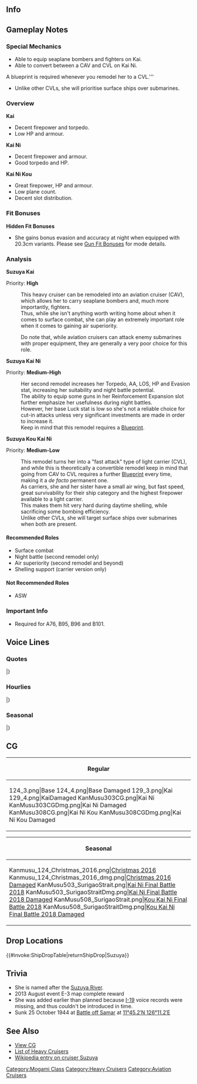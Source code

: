 ==Info==
{{KanmusuInfo|ID=124}}
{{KanmusuInfo|ID=129}}
{{KanmusuInfo|ID=303}}
{{KanmusuInfo|ID=308}}

==Gameplay Notes==
===Special Mechanics===
* Able to equip seaplane bombers and fighters on Kai.
* Able to convert between a CAV and CVL on Kai Ni.
''' <span style="color:red">'''A blueprint is required whenever you remodel her to a CVL.'''</span>
* Unlike other CVLs, she will prioritise surface ships over submarines.

===Overview===
'''Kai'''
* Decent firepower and torpedo.
* Low HP and armour.

'''Kai Ni'''
* Decent firepower and armour.
* Good torpedo and HP.

'''Kai Ni Kou'''
* Great firepower, HP and armour.
* Low plane count.
* Decent slot distribution.

===Fit Bonuses===
{{:{{BASEPAGENAME}}/Equipment Bonuses}}
{{clear}}

'''Hidden Fit Bonuses'''
* She gains bonus evasion and accuracy at night when equipped with 20.3cm variants. Please see [[Gun Fit Bonuses]] for mode details.

===Analysis===
'''Suzuya Kai'''

Priority: '''High'''

:This heavy cruiser can be remodeled into an aviation cruiser (CAV), which allows her to carry seaplane bombers and, much more importantly, fighters.
:Thus, while she isn't anything worth writing home about when it comes to surface combat, she can play an extremely important role when it comes to gaining air superiority.

:Do note that, while aviation cruisers can attack enemy submarines with proper equipment, they are generally a very poor choice for this role.


'''Suzuya Kai Ni'''  

Priority: '''Medium-High'''
:Her second remodel increases her Torpedo, AA, LOS, HP and Evasion stat, increasing her suitability and night battle potential.
:The ability to equip some guns in her Reinforcement Expansion slot further emphasize her usefulness during night battles.
:However, her base Luck stat is low so she's not a reliable choice for cut-in attacks unless very significant investments are made in order to increase it. 
:Keep in mind that this remodel requires a [[Blueprint]].

'''Suzuya Kou Kai Ni'''  

Priority: '''Medium-Low'''
:This remodel turns her into a "fast attack" type of light carrier (CVL), and while this is theoretically a convertible remodel keep in mind that going from CAV to CVL requires a further [[Blueprint]] every time, making it a ''de facto'' permanent one.
:As carriers, she and her sister have a small air wing, but fast speed, great survivability for their ship category and the highest firepower available to a light carrier.
:This makes them hit very hard during daytime shelling, while sacrificing some bombing efficiency.
:Unlike other CVLs, she will target surface ships over submarines when both are present.

====Recommended Roles====
* Surface combat
* Night battle (second remodel only)
* Air superiority (second remodel and beyond)
* Shelling support (carrier version only)

====Not Recommended Roles====
* ASW

===Important Info===
* Required for A76, B95, B96 and B101.

==Voice Lines==
===Quotes===
{{ShipquoteHeader}}
{{ShipquoteKai
|scenario = Introduction
|origin = 鈴谷だよ！にぎやかな艦隊だね。よろしくね！
|translation = I'm Suzuya! What a lively fleet this is. I'll be in your care!
|audio = Suzuya-Introduction.ogg
}}
{{ShipquoteKai
|scenario = Library 
|origin = 鈴谷は最上型重巡洋艦の３番艦。
横須賀海軍工廠生まれなんだよ～、ふふ～ん。
巡洋艦の名前は川由来なんだけど、鈴谷は樺太の鈴谷川がその由来なの。知ってた？
|translation = I'm the 3rd ship of the Mogami-class heavy cruisers.
I was born at the Yokosuka Naval Arsenal~ Fufun~
Heavy cruisers are usually named after rivers, so my name comes from the Suzuya River in Sakhalin.<ref>Sakhalin is the current name for the [https://en.wikipedia.org/wiki/Karafuto_Prefecture Karafuto Prefecture] after it was surrendered to Russia at the end of World War 2.</ref> Did you know that?
|audio = Suzuya-Library.ogg
}}
{{ShipquoteKai
|scenario = Secretary 1 
|origin =おー！提督じゃん！ちーっす！
|translation = Oh! Isn't it the Admiral! 'Sup!
|audio = Suzuya-Secretary_1.ogg
}}
{{ShipquoteKai
|scenario = Secretary 2
|origin = あ、どうする？…何する？
|translation = Oh, what'cha up to? ...What'cha wanna do?
|audio = Suzuya-Secretary_2.ogg
}}
{{ShipquoteKai
|scenario = Secretary 3
|origin = 鈴谷の甲板ニーソ、そんなに触んないでって！もー！
|translation = I told you not to touch Suzuya's deck knee socks like that! Geez!
|audio = Suzuya-Secretary_3.ogg
}}
{{ShipquoteKai
|scenario = Secretary Idle
|origin = 提督ぅー　なんかマジ退屈なんだけど　出撃しないの？出撃ぃ！
|translation = Admiraaall, I'm seriously bored, aren't we gonna sortie? Sor-tie-!!
|audio = Suzuya-Idle.ogg
}}
{{ShipquoteKai
|scenario = Secretary (Married) 
|origin = 熊野の奴は、ちゃんとやってるかなぁ…ね、提督。
|translation = I wonder if Kumano is doing her duties properly... Right, Admiral?
|audio = Suzuya-Wedding_Line.ogg
}}
{{ShipquoteKai
|scenario = Wedding
|origin = てーとくぅー！　ちょっとマジメに話するけど、鈴谷みたいな艦をここまで重用してくれて、ありがとうね！　一応、お礼。…えへっ。……ぇー、あーえーっとね、これからもよろしくね！
|translation = "A~dmira~l! This might sound a bit serious but thanks for putting a ship like me properly! Again, 'grats...eh..ah...umm...anyway, as always, please continue to take care of me!"
|audio = Suzuya-Wedding.ogg
}}
{{ShipquoteKai
|scenario = Player's Score
|origin = ほーい、提督宛の報告書だよー
|translation = Heey, there's a report addressed to you, Admiral~
|audio = Suzuya-Looking_At_Scores.ogg
}}
{{ShipquoteKai
|scenario = Joining the Fleet
|origin = 最上型重巡、鈴谷！いっくよー！
|translation = Mogami-class heavy cruiser, Suzuya! Here I go!
|audio = Suzuya-Joining_A_Fleet.ogg
}}
{{ShipquoteKai
|scenario = Joining the Fleet
|kai = yes
|origin = 最上型、航空巡洋艦鈴谷、いっくよ－！
|translation = Mogami-class aviation cruiser, Suzuya! Here I go!
|audio = SuzuyaKai-Joining_A_Fleet.ogg
}}
{{ShipquoteKai
|scenario = Joining the Fleet (Kai Ni)
|kai2 = yes
|origin = さあ、改鈴谷型の出番じゃん～改装航空巡洋艦「鈴谷」、いっくよー ！
|translation = Now, it's time for the debut of the Improved Suzuya-class~ Remodelled Aviation cruiser, Suzuya, here I go~!
|audio =SuzuyaKai2-JoinFleet.mp3
}}
{{ShipquoteKai
|scenario = Joining the Fleet (Kai Ni Kou)
|kai2 = yes
|origin = あざーっす！改鈴谷型の航空母艦「鈴谷」、機動部隊、出撃！ 
|translation = Thanks~! Improved Suzuya-class light carrier, Suzuya. Task force, sortieing!<ref>"Kidou butai" literally means "mobile force" and was used by the IJN to refer to their carrier task forces.</ref>
|audio =SuzuyaKai2Kou-JoinFleet.mp3
}}
{{ShipquoteKai
|scenario = Equipment 1
|origin = おおぅ、これで熊野にゃ負けないねぇ～
|translation =	Ooh, I won't lose to Kumano with this~
|audio = Suzuya-Equipment_1.ogg
}}
{{ShipquoteKai
|scenario = Equipment 2
|origin = おぉ～う、強くなってるじゃーん！
|translation = Oooh, I'm getting stronger!
|audio = Suzuya-Equipment_2.ogg
}}
{{ShipquoteKai
|scenario = Equipment 3 
|origin = やるじゃん！
|translation = Niiiiice!
|audio = Suzuya-Equipment_3.ogg
}}
{{ShipquoteKai
|scenario = Equipment 3 
|kai2 = yes
|origin = いいじゃんいいじゃ～ん
|translation = This is neat.
|audio = SuzuyaKai2-Equip3.mp3
}}
{{ShipquoteKai
|scenario = Supply
|origin = 補給は大切じゃん。
|translation = 	Supplies are important.
|audio = Suzuya-Supply.ogg
}}
{{ShipquoteKai
|scenario = Docking (Minor Damage)
|origin = や～っぱ動くとお腹減るよねー
|translation = Exercise really makes you hungry huh~
|audio = Suzuya-Docking_Minor.ogg
}}
{{ShipquoteKai
|scenario = Docking (Major Damage)
|origin = あざーっす　お風呂大好き。
|translation = Thaaanks! I love baths~
|audio = Suzuya-Docking_Major.ogg
}}
{{ShipquoteKai
|scenario = Construction
|origin = カワイイ子、来てるみたいよ？
|translation = Looks like a cute girl has come, y'know?
|audio = Suzuya-Construction.ogg
}}
{{ShipquoteKai
|scenario = Returning from Sortie
|origin = 艦隊が帰投しましたー、おつかれ～ぃ！
|translation = The fleet has returned~, good work~!
|audio = Suzuya-Returning_From_Sortie.ogg
}}
{{ShipquoteKai
|scenario = Starting a Sortie
|origin = 鈴谷に、お任せ！
|translation = Just leave it to me~!
|audio = SuzuyaKai-Starting_A_Sortie.ogg
}}
{{ShipquoteKai
|scenario = Starting a Battle
|origin = さてさて…突撃いたしましょう！
|translation = Alrighty then ...Let's charge in!
|audio = Suzuya-Battle_Start.ogg
}}
{{ShipquoteKai
|scenario = Starting a Battle
|kai2 = yes
|origin = 敵艦隊見っけた！さてさて、やっちゃうよ！
|translation = Enemy fleet spotted! Alrighty then, let's go gettem!
|audio =SuzuyaKai2-BattleStart.mp3
}}
{{ShipquoteKai
|scenario = Attack
|origin = うりゃー！
|translation = Uryah!
|audio = Suzuya-Attack.ogg
}}
{{ShipquoteKai
|scenario = Attack (Kai Ni Kou)
|kai2= Yes
|origin = 攻撃隊、発艦！ひひ～ってかいいね～いいじゃん！ 
|translation = Air wing, launch! Hehe~ This is pretty good~ Really good!
|audio = SuzuyaKai2Kou-Attack.mp3
}}
{{ShipquoteKai
|scenario = Air Battle/ Night Battle Attack
|origin = うわっ！きんもーっ！
|translation = Ugh! Gross!
|audio = Suzuya-Night_Attack.ogg
}}
{{ShipquoteKai
|scenario = Air Battle (Kai Ni Kou)
|kai2= Yes
|origin = 鈴谷航空隊、ト連送じゃん！キモいのやっちゃえ～、いっけー！ 
|translation = Air wing attack! Go and squish all those gross things~!
|audio = SuzuyaKai2Kou-AirBattle.mp3
}}
{{ShipquoteKai
|scenario = Night Battle
|origin = 何か…ヌメヌメするーっ！
|translation = Something's...all slippery~!
|audio = Suzuya-Night_Battle.ogg
}}
{{ShipquoteKai
|scenario = Night Battle
|kai2 = yes
|origin = なんか…まじ、ヌメヌメする！ 
|translation = Something... is really slimy!
|audio = SuzuyaKai2-NightBattle.mp3
}}
{{ShipquoteKai
|scenario = MVP
|origin = ま、当然の結果じゃーん？鈴谷褒められて伸びるタイプなんです。うーんと褒めてね！
|translation = Well, isn't the result obvious? I'm the type of girl that gets better with praise. Praise more, okay!
|audio = Suzuya-MVP.ogg
}}
{{ShipquoteKai
|scenario = MVP
|kai2 = yes
|origin = いくつになっても、鈴谷褒められて伸びるタイプじゃん～提督、うーんと褒めてね。
|translation = No matter how old I get, I'm the type that gets better with praise~ Admiral, praise me lots kay.
|audio = SuzuyaKai2-MVP.mp3
}}
{{ShipquoteKai
|scenario = Minor Damage 1
|origin = 痛いしぃ～…
|translation = Ooowwiee~
|audio = Suzuya-Minor_Damage_2.ogg
}}
{{ShipquoteKai
|scenario = Minor Damage 2 
|origin = ああん！
|translation = Aahn! 
|audio = Suzuya-Minor_Damage_1.ogg
}}
{{ShipquoteKai
|scenario = Major Damage
|origin = やだ…マジ恥ずかしい…見ないでってば！あぁー、もぅテンション下がるぅ…
|translation = Noo.. This is embarrasing... Don't look! Aaah~ my spirit's dropping...
|audio = Suzuya-Major_Damage.ogg
}}
{{ShipquoteKai
|scenario = Sunk
|origin = や、やだ…魚雷管、誘爆…？それって…ダメかも……
|translation = C-crap... my torpedo tube, exploded...? That... could be bad... <ref>Her No.1 torpedo tube exploded when hit by an airstrike, starting fires that sank her in the Battle of Leyte Gulf.</ref>
|audio = Suzuya-Sunk.ogg
}}
|} <references/>
{{clear}}

===Hourlies===
{{ShipquoteHeader | type = hourly}}
{{ShipquoteKai
|scenario = 00:00
|origin = 深夜0時、夜はこれからだねぇ
|translation = 12am. This is when the night really starts, ya know?
|audio = Suzuya-00.ogg
}}
{{ShipquoteKai
|scenario = 01:00
|origin = 1時かぁ……提督も夜型人間？
|translation = 1 o'clock, huh... You're a night-owl too, Admiral?
|audio = Suzuya-01.ogg
}}
{{ShipquoteKai
|scenario = 02:00
|origin =2時だね！…小腹が減ったよぉ～
|translation = It's 2 o'clock! I'm hungry~
|audio = Suzuya-02.ogg
}}
{{ShipquoteKai
|scenario = 03:00
|origin = もう3時じゃん！こうなったらオールナイト覚悟だねぇ
|translation = Already 3 o'clock! It's come to this, let's go all night!
|audio = Suzuya-03.ogg
}}
{{ShipquoteKai
|scenario = 04:00
|origin = てーとくー、4時だよ、4時！
|translation = Ad~mi~raaaal, It's 4 o'clock, 4 o'clock!
|audio = Suzuya-04.ogg
}}
{{ShipquoteKai
|scenario = 05:00
|origin = 5時かー、やっぱ…ちょっち寝たいしー
|translation =	5 o'clock huh? I really wanna take a nap...
|audio = Suzuya-05.ogg
}}
{{ShipquoteKai
|scenario = 06:00
|origin = 6時だよ、今から寝れるかっての！
|translation =	It's 6 o'clock, I'm going to sleep from now!
|audio = Suzuya-06.ogg
}}
{{ShipquoteKai
|scenario = 07:00
|origin = 7時！…ぁ～ぁ朝のニュースやってるよ～…
|translation = 7 o'clock! A~ah, time to do the morning news~
|audio = Suzuya-07.ogg
}}
{{ShipquoteKai
|scenario = 08:00
|origin =じゃじゃーん！8時またぎ！
|translation = Ta dah! Stay tuned from 8 o'clock!
|audio = Suzuya-08.ogg
}}
{{ShipquoteKai
|scenario = 09:00
|origin = 9時です！今日も一日、頑張ろう！
|translation = It's 9 o'clock! Let's work hard today too!
|audio = Suzuya-09.ogg
}}
{{ShipquoteKai
|scenario = 10:00
|origin = 10時だよ！今日はどこに行く？
|translation =	It's 10 o'clock! Where we goin' today?
|audio = Suzuya-10.ogg
}}
{{ShipquoteKai
|scenario = 11:00
|origin = 鈴谷がぁ、11時をお知らせしまーす！
|translation = It's my 11 o'clock announcement!
|audio = Suzuya-11.ogg
}}
{{ShipquoteKai
|scenario = 12:00
|origin = はーい12時だよー。今日もカレーが食べたいなっとー
|translation = Yeah~, it's 12 o'clock! I wanna eat curry today too~
|audio = Suzuya-12.ogg
}}
{{ShipquoteKai
|scenario = 13:00 
|origin = もう1時だねー、金曜じゃなくてもカレーだよね！艦娘の数だけ、カレーがあるんだ！
|translation = Already 1 o'clock? It's not Friday, but it's Curry Time! There are as many different curries as there are ship girls!<ref>Curry is served on Friday on IJN vessels as a way for the crew to keep track of the days while at sea. Each ship is said to have it's own secret recipe.</ref>
|audio = Suzuya-13.ogg
}}
{{ShipquoteKai
|scenario = 14:00
|origin = 2時ー！提督、昼寝しよ、昼寝。
|translation = 2 o'clock! Time for an afternoon nap, Admiral!
|audio = Suzuya-14.ogg
}}
{{ShipquoteKai
|scenario = 15:00
|origin = 3時ー、あ…ごめん、落ちてたー…
|translation = 	3 o'clock~. Ah ,sorry... nodded off there...
|audio = Suzuya-15.ogg
}}
{{ShipquoteKai
|scenario = 16:00
|origin = 4時、ねぇ、ちょっとお茶しない？
|translation = 4 o'clock. Hey, why don't we get some tea?
|audio = Suzuya-16.ogg
}}
{{ShipquoteKai
|scenario = 17:00
|origin = 5時になったよ。うん、5時！
|translation = It's now 5 o'clock. Yeah, 5 o'clock!
|audio = Suzuya-17.ogg
}}
{{ShipquoteKai
|scenario = 18:00
|origin = 6時！なんかそわそわするよねぇ～
|translation =	6 o'clock! Somehow I'm a bit nervous~
|audio =  Suzuya-18.ogg
}}
{{ShipquoteKai
|scenario = 19:00
|origin = 7時だよー、晩御飯は何だろうねー
|translation = It's 7 o'clock. I wonder what's for dinner~
|audio = Suzuya-19.ogg
}}
{{ShipquoteKai
|scenario = 20:00
|origin = 8時かー、ここからは私は趣味の時間！
|translation = 8 o'clock huh, from here on in it's my time!
|audio = Suzuya-20.ogg
}}
{{ShipquoteKai
|scenario = 21:00
|origin = さーて9時だぁ、遠征終わったかなー？
|translation = Well, it's 9 o'clock. Are the expeditions over?
|audio = Suzuya-21.ogg
}}
{{ShipquoteKai
|scenario = 22:00
|origin = もう10時かぁ、1日って早いなぁ。
|translation = Already 10 o'clock, huh? The day goes by fast...
|audio = Suzuya-22.ogg
}}
{{ShipquoteKai
|scenario = 23:00
|origin = 11時！さぁさぁ夜のエンジン、暖まってまいりました！
|translation = 11 o'clock! Oh yeah! My night engine is all fired up!
|audio = Suzuya-23.ogg
}}
|} <references/>

{{clear}}

===Seasonal===
{{SeasonalHeaderOld}}
{{SeasonalQuote
|scenario = [[Seasonal/White_Day_2015|White Day 2015]]
|origin = わぁ！なにこの包み？鈴谷にくれるの？ハー、提督 サンキュー！なんだろう、なんだろう…ひーひーひーひ…
|translation =	Wow! What’s this package? Are you giving this to me? Wow, thank you, Admiral! I wonder what it is… he~ he~ he~ he~…
|audio = Suzuya_WhiteDay.ogg
|notes = 
}}
{{SeasonalQuote
|scenario = [[Seasonal/Second_Anniversary|2nd Anniversary]]
|origin = チーーズ、提督、今日は記念日じゃ？鈴谷もちょち嬉しいかな、うん！
|translation =	Sup, Admiral, today's an anniversary, right? I'm kinda happy about this too, yep! 
|audio = Suzuya_2nd_Anniversary_Sec1.mp3
|notes = 
}}
{{SeasonalQuote
|scenario = [[Seasonal/Early_Summer_Season_Update|Early Summer 2015]]
|origin = ……ん～、ちょっち暑くなってきた、かな～？ん～、何か蒸し蒸しするぅ～。……熊野は平気？
|translation =	…Ngh, it’s gotten hot huh? Ngh, it’s so humid… Is Kumano alright?
|audio = Suzuya_Early_Summer_HQ.ogg
|notes =
}}
{{SeasonalQuote
|scenario = [[Seasonal/Mid_Summer_Season_Update|Midsummer 2015]]
|origin = 夏じゃん！夏！！ 熊野、おニューの水着で泳ぎに行こうよ～！ ん？ フフッ… 提督も、イく？
|translation =	It’s summer! Summer!! Let’s go swimming in new swimsuits, Kumano! Hmm? Fufu… Wanna come too, Admiral?
|audio = Suzuya_Mid_Summer.ogg
|notes =
}}
{{SeasonalQuote
|scenario = [[Seasonal/Early_Autumn_2015_Seasonal_Update|Early Autumn 2015]]
|origin = 秋かぁ。この季節は、ちょっちなんか落ち込むなぁ。ねぇ、熊野？ん、熊野？聞いてる？
|translation =	It’s autumn. This season makes me feel a bit down. Right, Kumano? Hmm, Kumano? Are you listening?
|audio = Suzuya_Early_Autumn2015.ogg
|notes =
}}
{{SeasonalQuote
|scenario = [[Seasonal/Christmas_2015|Christmas 2015]]
|origin = メリクリ、メリクリ！提督、メリクリだよ！はい！鈴谷にプレゼントちょうだい！ふうん？
|translation =	Merry Christmas!! Merry Christmas, Admiral! Yes! Gimme my present! Huh?
|audio = Suzuya_Christmas_2015_Sec1.ogg
|notes =
}}
{{SeasonalQuote
|scenario = [[Seasonal/New_Year_2016|New Year 2016]]
|origin = 提督、あけおめことよろ！新年も、鈴谷をよろしくね？さぁ、お年玉、ちょうだぁ～い？
|translation =	Happy New Year, Admiral! Take care of me this year too alright? Now, give me my New Year’s money~?
|audio = Suzuya_New_Years_Day_2016.ogg
|notes = 
}}
{{SeasonalQuote
|scenario = [[Seasonal/Setsubun_2016|Setsubun 2016]]
|origin = 節分ねぇ…熊野、節分って何やるか知ってる？あぁ…なんか咥えてるねぇ。あぁー。
|translation =	It’s Setsubun… Do you know what we’re supposed to do on Setsubun, Kumano? Ah… her mouth is full. Ahhh.
|audio = Suzuya_Setsubun_2016_Sec1.ogg
|notes = 
}}
{{SeasonalQuote
|scenario = [[Seasonal/Valentine%27s_Day_2016|Valentine’s Day 2016]]
|origin = ほえ！提督… 鈴谷のチョコあーげーる！ふふ〜、おかいしきたいしってるからね？ひひひひ〜
|translation =	Whoa! Admiral… I have some chocolates for you! Fufu~ I’m expecting something in return you know? Hihihihi~
|audio = Suzuya_Valentine_Sec1.ogg
|notes = 
}}
{{SeasonalQuote
|scenario = [[Seasonal/Rainy_Season_2016|Rainy Season 2016]]
|origin = うぇ…なんか、じめじめする～。梅雨の季節って、なぁんか苦手……。
|translation =	Urgh… It’s become so muggy. I don’t really like the rainy season…
|audio = Suzuya_Rainy_Season_2016_Sec1.mp3
|notes = 
}}
{{SeasonalQuote
|scenario = [[Seasonal/Autumn_2016|Autumn 2016]]
|origin = おぁ、あのサンドイッチ？うん、あれは我ながら良くできたなって。いっひひぃ♪ 熊野と一緒に作ったからねぇ。また作ろっかなぁ？
|translation =	Ah, this sandwich? Yep, it’s well made if I do say so myself. Ihihi♪ I made it with Kumano. Should I make more?
|audio = Suzuya_Autumn_2016_Sec2.mp3
|notes = 
}}
{{SeasonalQuote
|scenario = [[Seasonal/Saury_2016|Saury Festival 2016]]
|origin = 秋刀魚？ん、食べるのは好きだげと…えぇ、秋刀魚漁に出るの？何がぬめぬめしそうで、ちょっと嫌だな！
|translation =	Saury? Hmm, I like eating them but… Eh, I have to go saury fishing?  I don’t really like slimy things!
|audio = Suzuya_Sec1_Saury_2016.mp3
|notes = 
}}
{{SeasonalQuote
|scenario = [[Seasonal/Fourth_Anniversary|4th Anniversary]]
|origin = あっざーっす！四周年じゃん、四周年！ちょーすごい、偉い、ヌメヌメしないっ！！
|translation =	Thanks! It’s the 4th Anniversary now! It’s really amazing, it’s great, it’s not slimey!
|audio = Suzuya_4th_Anniversary_Sec1_2017.mp3
|notes = 
}}
{{SeasonalQuote
|scenario = [[Seasonal/Saury_2017|Saury Festival 2017]]
|origin = 秋刀魚漁？いいよ。鈴谷、手伝ってあげる。あぁ、バリィ！どの装備がいいの？
|translation =	Saury fishing? Fine. I’ll help out. Ah, ‘Bari! What equipment should I take?
|audio = Suzuya_Sec1_Saury_2017.mp3
|notes = 
}}
{{SeasonalQuote
|scenario = [[Seasonal/Fifth_Anniversary|5th Anniversary]]
|origin = あっざーっす！五周年だよ！五・週・年！すごい、偉い、ものすごい！そうだ！熊野、提督と記念写真撮ろう。記念にさぁ。
|translation =	Thanks! It’s the 5th Anniversary! The- 5th- Anniversary! Amazing, great, super! I know! Let’s take a photo to remember this moment with the Admiral, Kumano. For the memory.
|audio = Suzuya_5th_Anniversary_Sec1.mp3
|notes = 
}}
|}<references/>

{{clear}}

==CG==
{| class="mw-collapsible mw-collapsed wikitable" style="width: 100%;"
!Regular
|-
|<gallery>
124_3.png|Base
124_4.png|Base Damaged
129_3.png|Kai
129_4.png|KaiDamaged
KanMusu303CG.png|Kai Ni
KanMusu303CGDmg.png|Kai Ni Damaged
KanMusu308CG.png|Kai Ni Kou
KanMusu308CGDmg.png|Kai Ni Kou Damaged
</gallery>
|}

{| class="mw-collapsible mw-collapsed wikitable" style="width: 100%;"
!Seasonal
|-
|<gallery>
Kanmusu_124_Christmas_2016.png|[[Seasonal/Christmas_2016|Christmas 2016]]
Kanmusu_124_Christmas_2016_dmg.png|[[Seasonal/Christmas_2016|Christmas 2016 Damaged]]
KanMusu503_SurigaoStrait.png|[[Seasonal/Final_Battle|Kai Ni Final Battle 2018]]
KanMusu503_SurigaoStraitDmg.png|[[Seasonal/Final_Battle|Kai Ni Final Battle 2018 Damaged]]
KanMusu508_SurigaoStrait.png|[[Seasonal/Final_Battle|Kou Kai Ni Final Battle 2018]]
KanMusu508_SurigaoStraitDmg.png|[[Seasonal/Final_Battle|Kou Kai Ni Final Battle 2018 Damaged]]
</gallery>
|}

==Drop Locations==
{{#invoke:ShipDropTable|returnShipDrop|Suzuya}}

==Trivia==
*She is named after the [https://ja.wikipedia.org/wiki/%E9%88%B4%E8%B0%B7%E5%B7%9D Suzuya River].
*2013 August event E-3 map complete reward
*She was added earlier than planned because [[I-19]] voice records were missing, and thus couldn't be introduced in time.
*Sunk 25 October 1944 at [http://en.wikipedia.org/wiki/Battle_off_Samar Battle off Samar] at [http://tools.wmflabs.org/geohack/geohack.php?pagename=Japanese_cruiser_Suzuya_%281934%29&params=11_45.2_N_126_11.2_E_ 11°45.2′N 126°11.2′E]

==See Also==
*[[{{PAGENAME}}/Gallery|View {{PAGENAME}} CG]]
*[[EliteCA|List of Heavy Cruisers]]
*[[wikipedia:Japanese_cruiser_Suzuya_(1934)|Wikipedia entry on cruiser Suzuya]]
{{shiplist}}
[[Category:Mogami Class]]
[[Category:Heavy Cruisers]]
[[Category:Aviation Cruisers]]